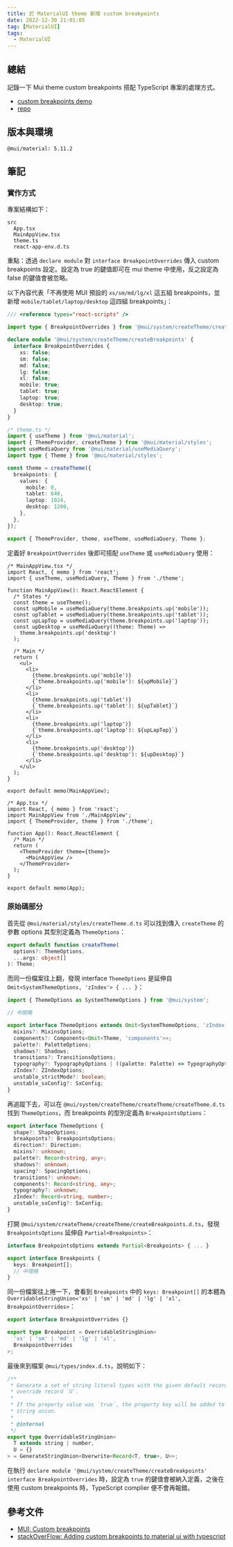 ```yaml
---
title: 於 MaterialUI theme 新增 custom breakpoints
date: 2022-12-30 21:01:05
tag: [MaterialUI]
tags:
  - MaterialUI
---
```



<Hello />

## 總結

記錄一下 Mui theme custom breakpoints 搭配 TypeScript 專案的處理方式。

- [custom breakpoints demo](https://tzynwang.github.io/mui-custom-breakpoints/)
- [repo](https://github.com/tzynwang/mui-custom-breakpoints/tree/main/src)

## 版本與環境

```plaintext
@mui/material: 5.11.2
```

## 筆記

### 實作方式

專案結構如下：

```plaintext
src
  App.tsx
  MainAppView.tsx
  theme.ts
  react-app-env.d.ts
```

重點：透過 `declare module` 對 `interface BreakpointOverrides` 傳入 custom breakpoints 設定。設定為 true 的鍵值即可在 mui theme 中使用，反之設定為 false 的鍵值會被忽略。

以下內容代表「不再使用 MUI 預設的 `xs/sm/md/lg/xl` 這五組 breakpoints，並新增 `mobile/tablet/laptop/desktop` 這四組 breakpoints」：

```ts
/// <reference types="react-scripts" />

import type { BreakpointOverrides } from '@mui/system/createTheme/createBreakpoints';

declare module '@mui/system/createTheme/createBreakpoints' {
  interface BreakpointOverrides {
    xs: false;
    sm: false;
    md: false;
    lg: false;
    xl: false;
    mobile: true;
    tablet: true;
    laptop: true;
    desktop: true;
  }
}
```

```ts
/* theme.ts */
import { useTheme } from '@mui/material';
import { ThemeProvider, createTheme } from '@mui/material/styles';
import useMediaQuery from '@mui/material/useMediaQuery';
import type { Theme } from '@mui/material/styles';

const theme = createTheme({
  breakpoints: {
    values: {
      mobile: 0,
      tablet: 640,
      laptop: 1024,
      desktop: 1200,
    },
  },
});

export { ThemeProvider, theme, useTheme, useMediaQuery, Theme };
```

定義好 `BreakpointOverrides` 後即可搭配 `useTheme` 或 `useMediaQuery` 使用：

```tsx
/* MainAppView.tsx */
import React, { memo } from 'react';
import { useTheme, useMediaQuery, Theme } from './theme';

function MainAppView(): React.ReactElement {
  /* States */
  const theme = useTheme();
  const upMobile = useMediaQuery(theme.breakpoints.up('mobile'));
  const upTablet = useMediaQuery(theme.breakpoints.up('tablet'));
  const upLapTop = useMediaQuery(theme.breakpoints.up('laptop'));
  const upDesktop = useMediaQuery((theme: Theme) =>
    theme.breakpoints.up('desktop')
  );

  /* Main */
  return (
    <ul>
      <li>
        {theme.breakpoints.up('mobile')}
        {`theme.breakpoints.up('mobile'): ${upMobile}`}
      </li>
      <li>
        {theme.breakpoints.up('tablet')}
        {`theme.breakpoints.up('tablet'): ${upTablet}`}
      </li>
      <li>
        {theme.breakpoints.up('laptop')}
        {`theme.breakpoints.up('laptop'): ${upLapTop}`}
      </li>
      <li>
        {theme.breakpoints.up('desktop')}
        {`theme.breakpoints.up('desktop'): ${upDesktop}`}
      </li>
    </ul>
  );
}

export default memo(MainAppView);
```

```tsx
/* App.tsx */
import React, { memo } from 'react';
import MainAppView from './MainAppView';
import { ThemeProvider, theme } from './theme';

function App(): React.ReactElement {
  /* Main */
  return (
    <ThemeProvider theme={theme}>
      <MainAppView />
    </ThemeProvider>
  );
}

export default memo(App);
```

### 原始碼部分

首先從 `@mui/material/styles/createTheme.d.ts` 可以找到傳入 `createTheme` 的參數 options 其型別定義為 `ThemeOptions`：

```ts
export default function createTheme(
  options?: ThemeOptions,
  ...args: object[]
): Theme;
```

而同一份檔案往上翻，發現 interface `ThemeOptions` 是延伸自 `Omit<SystemThemeOptions, 'zIndex'> { ... }`：

```ts
import { ThemeOptions as SystemThemeOptions } from '@mui/system';

// 中間略

export interface ThemeOptions extends Omit<SystemThemeOptions, 'zIndex'> {
  mixins?: MixinsOptions;
  components?: Components<Omit<Theme, 'components'>>;
  palette?: PaletteOptions;
  shadows?: Shadows;
  transitions?: TransitionsOptions;
  typography?: TypographyOptions | ((palette: Palette) => TypographyOptions);
  zIndex?: ZIndexOptions;
  unstable_strictMode?: boolean;
  unstable_sxConfig?: SxConfig;
}
```

再追蹤下去，可以在 `@mui/system/createTheme/createTheme/createTheme.d.ts` 找到 `ThemeOptions`，而 breakpoints 的型別定義為 `BreakpointsOptions`：

```ts
export interface ThemeOptions {
  shape?: ShapeOptions;
  breakpoints?: BreakpointsOptions;
  direction?: Direction;
  mixins?: unknown;
  palette?: Record<string, any>;
  shadows?: unknown;
  spacing?: SpacingOptions;
  transitions?: unknown;
  components?: Record<string, any>;
  typography?: unknown;
  zIndex?: Record<string, number>;
  unstable_sxConfig?: SxConfig;
}
```

打開 `@mui/system/createTheme/createTheme/createBreakpoints.d.ts`，發現 `BreakpointsOptions` 延伸自 `Partial<Breakpoints>`：

```ts
interface BreakpointsOptions extends Partial<Breakpoints> { ... }

export interface Breakpoints {
  keys: Breakpoint[];
  // 中間略
}
```

同一份檔案往上捲一下，會看到 `Breakpoints` 中的 `keys: Breakpoint[]` 的本體為 `OverridableStringUnion<'xs' | 'sm' | 'md' | 'lg' | 'xl', BreakpointOverrides>`：

```ts
export interface BreakpointOverrides {}

export type Breakpoint = OverridableStringUnion<
  'xs' | 'sm' | 'md' | 'lg' | 'xl',
  BreakpointOverrides
>;
```

最後來到檔案 `@mui/types/index.d.ts`，說明如下：

```ts
/**
 * Generate a set of string literal types with the given default record `T` and
 * override record `U`.
 *
 * If the property value was `true`, the property key will be added to the
 * string union.
 *
 * @internal
 */
export type OverridableStringUnion<
  T extends string | number,
  U = {}
> = GenerateStringUnion<Overwrite<Record<T, true>, U>>;
```

在執行 `declare module '@mui/system/createTheme/createBreakpoints' interface BreakpointOverrides` 時，設定為 `true` 的鍵值會被納入定義，之後在使用 custom breakpoints 時，TypeScript complier 便不會再報錯。

## 參考文件

- [MUI: Custom breakpoints](https://mui.com/material-ui/customization/breakpoints/#custom-breakpoints)
- [stackOverFlow: Adding custom breakpoints to material ui with typescript](https://stackoverflow.com/questions/61925965/adding-custom-breakpoints-to-material-ui-with-typescript)

